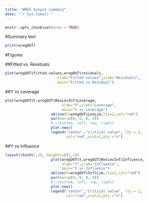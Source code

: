 ```yaml
---
title: "WREG Output summary"
date: "`r Sys.time()`"
---
```


```r
knitr::opts_chunk$set(echo = TRUE)
```

#Summary text
```r
print(wregOUT)
```

#Figures

##Fitted vs. Residuals

```r
plot(wregOUT$fitted.values,wregOUT$residuals,
                        xlab="Fitted values",ylab="Residuals",
                        main="Fitted vs Residual")
```

##Y vs Leverage

```r
plot(wregOUT$Y,wregOUT$ResLevInf$Leverage,
                          xlab="Y",ylab="Leverage",
                          main="Y vs Leverage")
                     abline(h=wregOUT$LevLim,lty=2,col="red")
                     par(mar=c(0, 0, 0, 0))
                     # c(bottom, left, top, right)
                     plot.new()
                     legend('center',"Critical value", lty = 2,
                            col="red",ncol=1,bty ="n")
```

##Y vs Influence

```r
layout(rbind(1,2), heights=c(7,1))
                     plot(wregOUT$Y,wregOUT$ResLevInf$Influence,
                          xlab="Y",ylab="Influence",
                          main="Y vs Influence")
                     abline(h=wregOUT$InflLim,lty=2,col="red")
                     par(mar=c(0, 0, 0, 0))
                     # c(bottom, left, top, right)
                     plot.new()
                     legend('center',"Critical value", lty = 2,
                            col="red",ncol=1,bty ="n")
```

